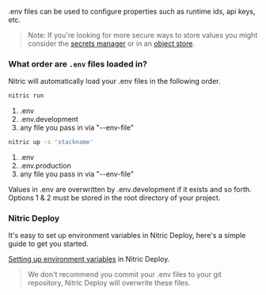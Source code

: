 .env files can be used to configure properties such as runtime ids, api keys, etc.

> Note: If you're looking for more secure ways to store values you might consider the [secrets manager](/docs/secrets) or in an [object store](/docs/storage).

### What order are `.env` files loaded in?

Nitric will automatically load your .env files in the following order.

```bash
nitric run
```

1. .env
2. .env.development
3. any file you pass in via "--env-file"

```bash
nitric up -s 'stackname'
```

1. .env
2. .env.production
3. any file you pass in via "--env-file"

Values in .env are overwritten by .env.development if it exists and so forth. Options 1 & 2 must be stored in the root directory of your project.

### Nitric Deploy

It's easy to set up environment variables in Nitric Deploy, here's a simple guide to get you started.

[Setting up environment variables](/docs/guides/deploy#configure-environment-variables) in Nitric Deploy.

> We don't recommend you commit your .env files to your git repository, Nitric Deploy will overwrite these files.
